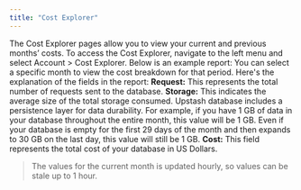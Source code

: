 ```yaml
---
title: "Cost Explorer"
---
```

The Cost Explorer pages allow you to view your current and previous months’ costs. To access the Cost Explorer, navigate to the left menu and select Account > Cost Explorer. Below is an example report:
You can select a specific month to view the cost breakdown for that period. Here's the explanation of the fields in the report:
**Request:** This represents the total number of requests sent to the database.
**Storage:** This indicates the average size of the total storage consumed. Upstash database includes a persistence layer for data durability. For example, if you have 1 GB of data in your database throughout the entire month, this value will be 1 GB. Even if your database is empty for the first 29 days of the month and then expands to 30 GB on the last day, this value will still be 1 GB.
**Cost:** This field represents the total cost of your database in US Dollars.
> The values for the current month is updated hourly, so values can be stale up
> to 1 hour.